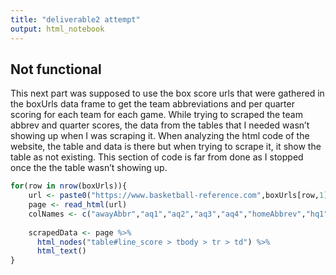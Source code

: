 ```yaml
---
title: "deliverable2 attempt"
output: html_notebook
---
```



## Not functional
This next part was supposed to use the box score urls that were gathered in the boxUrls data frame to get the team abbreviations and per quarter scoring for each team for each game. While trying to scraped the team abbrev and quarter scores, the data from the tables that I needed wasn't showing up when I was scraping it. When analyzing the html code of the website, the table and data is there but when trying to scrape it, it show the table as not existing. This section of code is far from done as I stopped once the the table wasn't showing up.  

```R

for(row in nrow(boxUrls)){
    url <- paste0("https://www.basketball-reference.com",boxUrls[row,1])
    page <- read_html(url)
    colNames <- c("awayAbbr","aq1","aq2","aq3","aq4","homeAbbrev","hq1","hq2","hq3","hq4")
  
    scrapedData <- page %>%
      html_nodes("table#line_score > tbody > tr > td") %>%
      html_text()
}

```
